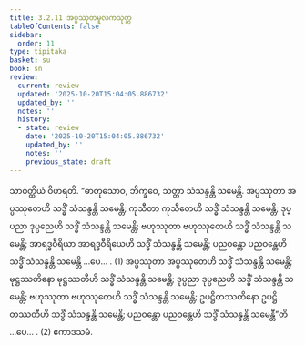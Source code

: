 ```yaml
---
title: 3.2.11 အပ္ပဿုတမူလကသုတ္တ
tableOfContents: false
sidebar:
  order: 11
type: tipitaka
basket: su
book: sn
review:
  current: review
  updated: '2025-10-20T15:04:05.886732'
  updated_by: ''
  notes: ''
  history:
  - state: review
    date: '2025-10-20T15:04:05.886732'
    updated_by: ''
    notes: ''
    previous_state: draft
---
```



<DynamicBreadcrumb />


<ReviewStatus review={frontmatter.review} showDetails={true} />

<HypothesisAnnotation frontmatter={frontmatter} />

<Division number="105" book="sn" e="ch" v="18" p="296">

<Paragraph number="751" book="sn">
သာဝတ္ထိယံ ဝိဟရတိ. “ဓာတုသောဝ, ဘိက္ခဝေ, သတ္တာ သံသန္ဒန္တိ သမေန္တိ. အပ္ပဿုတာ အပ္ပဿုတေဟိ သဒ္ဓိံ သံသန္ဒန္တိ သမေန္တိ; ကုသီတာ ကုသီတေဟိ သဒ္ဓိံ သံသန္ဒန္တိ သမေန္တိ; ဒုပ္ပညာ ဒုပ္ပညေဟိ သဒ္ဓိံ သံသန္ဒန္တိ သမေန္တိ; ဗဟုဿုတာ ဗဟုဿုတေဟိ သဒ္ဓိံ သံသန္ဒန္တိ သမေန္တိ; အာရဒ္ဓဝီရိယာ အာရဒ္ဓဝီရိယေဟိ သဒ္ဓိံ သံသန္ဒန္တိ သမေန္တိ; ပညဝန္တော ပညဝန္တေဟိ သဒ္ဓိံ သံသန္ဒန္တိ သမေန္တိ …ပေ… . (1)
</Paragraph>

<Paragraph number="752" book="sn">
အပ္ပဿုတာ အပ္ပဿုတေဟိ သဒ္ဓိံ သံသန္ဒန္တိ သမေန္တိ; မုဋ္ဌဿတိနော မုဋ္ဌဿတီဟိ သဒ္ဓိံ သံသန္ဒန္တိ သမေန္တိ; ဒုပ္ပညာ ဒုပ္ပညေဟိ သဒ္ဓိံ သံသန္ဒန္တိ သမေန္တိ; ဗဟုဿုတာ ဗဟုဿုတေဟိ သဒ္ဓိံ သံသန္ဒန္တိ သမေန္တိ; ဥပဋ္ဌိတဿတိနော ဥပဋ္ဌိတဿတီဟိ သဒ္ဓိံ သံသန္ဒန္တိ သမေန္တိ; ပညဝန္တော ပညဝန္တေဟိ သဒ္ဓိံ သံသန္ဒန္တိ သမေန္တီ”တိ …ပေ… . (2)

</Paragraph>
</Division>

<Paragraph number="753" type="center" book="sn">
ဧကာဒသမံ.
</Paragraph>